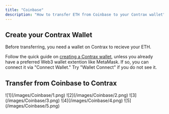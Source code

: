 ```yaml
---
title: "Coinbase"
description: "How to transfer ETH from Coinbase to your Contrax wallet"
---
```


## Create your Contrax Wallet

Before transferring, you need a wallet on Contrax to recieve your ETH.

Follow the quick guide on [creating a Contrax wallet](../start/wallet-setup), unless you already have a preferred Web3 wallet extention like MetaMask. If so, you can connect it via "Connect Wallet." Try "Wallet Connect" if you do not see it.

## Transfer from Coinbase to Contrax

<Frame>![1](/images/Coinbase/1.png)</Frame>
<Frame>![2](/images/Coinbase/2.png)</Frame>
<Frame>![3](/images/Coinbase/3.png)</Frame>
<Frame>![4](/images/Coinbase/4.png)</Frame>
<Frame>![5](/images/Coinbase/5.png)</Frame>
